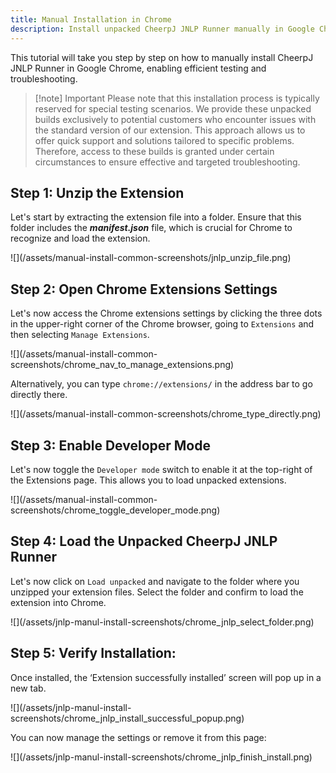 ```yaml
---
title: Manual Installation in Chrome
description: Install unpacked CheerpJ JNLP Runner manually in Google Chrome for specific troubleshooting needs
---
```


This tutorial will take you step by step on how to manually install CheerpJ JNLP Runner in Google Chrome, enabling efficient testing and troubleshooting.

> [!note] Important
> Please note that this installation process is typically reserved for special testing scenarios. We provide these unpacked builds exclusively to potential customers who encounter issues with the standard version of our extension. This approach allows us to offer quick support and solutions tailored to specific problems. Therefore, access to these builds is granted under certain circumstances to ensure effective and targeted troubleshooting.

## Step 1: Unzip the Extension

Let's start by extracting the extension file into a folder. Ensure that this folder includes the _**manifest.json**_ file, which is crucial for Chrome to recognize and load the extension.

<div>![](/assets/manual-install-common-screenshots/jnlp_unzip_file.png)</div>

## Step 2: Open Chrome Extensions Settings

Let's now access the Chrome extensions settings by clicking the three dots in the upper-right corner of the Chrome browser, going to `Extensions` and then selecting `Manage Extensions`.

<div>
	![](/assets/manual-install-common-screenshots/chrome_nav_to_manage_extensions.png)
</div>

Alternatively, you can type `chrome://extensions/` in the address bar to go directly there.

<div>
	![](/assets/manual-install-common-screenshots/chrome_type_directly.png)
</div>

## Step 3: Enable Developer Mode

Let's now toggle the `Developer mode` switch to enable it at the top-right of the Extensions page. This allows you to load unpacked extensions.

<div>
	![](/assets/manual-install-common-screenshots/chrome_toggle_developer_mode.png)
</div>

## Step 4: Load the Unpacked CheerpJ JNLP Runner

Let's now click on `Load unpacked` and navigate to the folder where you unzipped your extension files. Select the folder and confirm to load the extension into Chrome.

<div>
	![](/assets/jnlp-manul-install-screenshots/chrome_jnlp_select_folder.png)
</div>

## Step 5: Verify Installation:

Once installed, the ‘Extension successfully installed’ screen will pop up in a new tab.

<div>
	![](/assets/jnlp-manul-install-screenshots/chrome_jnlp_install_successful_popup.png)
</div>

You can now manage the settings or remove it from this page:

<div>
	![](/assets/jnlp-manul-install-screenshots/chrome_jnlp_finish_install.png)
</div>
